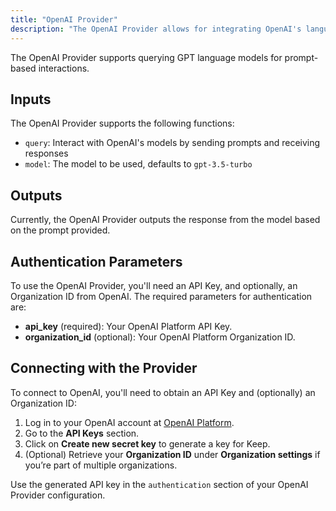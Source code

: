 ```yaml
---
title: "OpenAI Provider"
description: "The OpenAI Provider allows for integrating OpenAI's language models into Keep."
---
```


<Tip>
  The OpenAI Provider supports querying GPT language models for prompt-based
  interactions.
</Tip>

## Inputs

The OpenAI Provider supports the following functions:

- `query`: Interact with OpenAI's models by sending prompts and receiving responses
- `model`: The model to be used, defaults to `gpt-3.5-turbo`

## Outputs

Currently, the OpenAI Provider outputs the response from the model based on the prompt provided.

## Authentication Parameters

To use the OpenAI Provider, you'll need an API Key, and optionally, an Organization ID from OpenAI. The required parameters for authentication are:

- **api_key** (required): Your OpenAI Platform API Key.
- **organization_id** (optional): Your OpenAI Platform Organization ID.

## Connecting with the Provider

To connect to OpenAI, you'll need to obtain an API Key and (optionally) an Organization ID:

1. Log in to your OpenAI account at [OpenAI Platform](https://platform.openai.com).
2. Go to the **API Keys** section.
3. Click on **Create new secret key** to generate a key for Keep.
4. (Optional) Retrieve your **Organization ID** under **Organization settings** if you’re part of multiple organizations.

Use the generated API key in the `authentication` section of your OpenAI Provider configuration.
